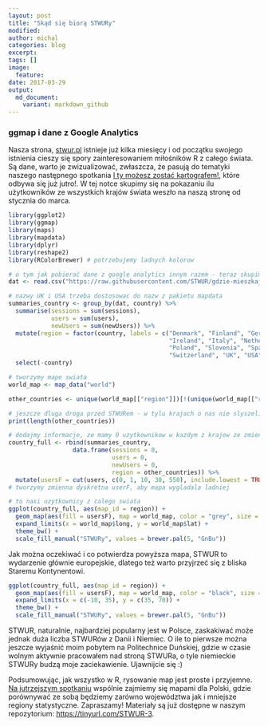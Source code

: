 ```yaml
---
layout: post
title: "Skąd się biorą STWURy"
modified:
author: michal
categories: blog
excerpt:
tags: []
image:
  feature:
date: 2017-03-29
output:
  md_document:
    variant: markdown_github
---
```


### ggmap i dane z Google Analytics

Nasza strona, [stwur.pl](stwur.pl) istnieje już kilka miesięcy i od początku swojego istnienia cieszy się spory zainteresowaniem miłośników R z całego świata. Są dane, warto je zwizualizować, zwłaszcza, że pasują do tematyki naszego następnego spotkania [I ty możesz zostać kartografem!](https://www.meetup.com/Wroclaw-R-Users-Group/events/238204653/), które odbywa się już jutro!. W tej notce skupimy się na pokazaniu ilu użytkowników ze wszystkich krajów świata weszło na naszą stronę od stycznia do marca.

```r
library(ggplot2)
library(ggmap)
library(maps)
library(mapdata)
library(dplyr)
library(reshape2)
library(RColorBrewer) # potrzebujemy ladnych kolorow

# o tym jak pobierać dane z google analytics innym razem - teraz skupimy się na samej wizualizacji
dat <- read.csv("https://raw.githubusercontent.com/STWUR/gdzie-mieszkaja-STWURy/master/STWURy.csv")

# nazwy UK i USA trzeba dostosowac do nazw z pakietu mapdata
summaries_country <- group_by(dat, country) %>% 
  summarise(sessions = sum(sessions),
            users = sum(users),
            newUsers = sum(newUsers)) %>% 
  mutate(region = factor(country, labels = c("Denmark", "Finland", "Germany", "Iceland", 
                                             "Ireland", "Italy", "Netherlands", "Norway", 
                                             "Poland", "Slovenia", "Spain", "Sweden", 
                                             "Switzerland", "UK", "USA"))) %>% 
  select(-country)

# tworzymy mape swiata
world_map <- map_data("world")

other_countries <- unique(world_map[["region"]])[!(unique(world_map[["region"]]) %in% summaries_country[["region"]])]

# jeszcze dluga droga przed STWURem - w tylu krajach o nas nie slyszeli!
print(length(other_countries))

# dodajmy informacje, ze mamy 0 uzytkownikow w kazdym z krajow ze zmiennej other_countries
country_full <- rbind(summaries_country, 
                  data.frame(sessions = 0,
                             users = 0,
                             newUsers = 0,
                             region = other_countries)) %>% 
  mutate(usersF = cut(users, c(0, 1, 10, 30, 550), include.lowest = TRUE))
# tworzymy zmienna dyskretna userF, aby mapa wygladala ladniej

# to nasi uzytkownicy z calego swiata
ggplot(country_full, aes(map_id = region)) + 
  geom_map(aes(fill = usersF), map = world_map, color = "grey", size = 0.1) +
  expand_limits(x = world_map$long, y = world_map$lat) +
  theme_bw() +
  scale_fill_manual("STWURy", values = brewer.pal(5, "GnBu"))
```

Jak można oczekiwać i co potwierdza powyższa mapa, STWUR to wydarzenie głównie europejskie, dlatego też warto przyjrzeć się z bliska Staremu Kontynentowi.


```r
ggplot(country_full, aes(map_id = region)) + 
  geom_map(aes(fill = usersF), map = world_map, color = "black", size = 0.1) +
  expand_limits(x = c(-10, 35), y = c(35, 70)) +
  theme_bw() +
  scale_fill_manual("STWURy", values = brewer.pal(5, "GnBu"))
```

STWUR, naturalnie, najbardziej popularny jest w Polsce, zaskakiwać może jednak duża liczba STWURów z Danii i Niemiec. O ile to pierwsze można jeszcze wyjaśnić moim pobytem na Politechnice Duńskiej, gdzie w czasie wolnym aktywnie pracowałem nad stroną STWURa, o tyle niemieckie STWURy budzą moje zaciekawienie. Ujawnijcie się :)

Podsumowując, jak wszystko w R, rysowanie map jest proste i przyjemne. [Na jutrzejszym spotkaniu](https://www.meetup.com/Wroclaw-R-Users-Group/events/238204653/) wspólnie zajmiemy się mapami dla Polski, gdzie porównywać ze sobą będziemy zarówno województwa jak i mniejsze regiony statystyczne. Zapraszamy! Materiały są już dostępne w naszym repozytorium: [https://tinyurl.com/STWUR-3](https://tinyurl.com/STWUR-3).
